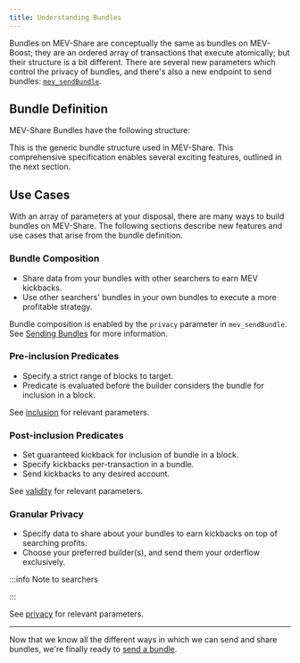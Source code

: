 ```yaml
---
title: Understanding Bundles
---
```



Bundles on MEV-Share are conceptually the same as bundles on MEV-Boost; they are an ordered array of transactions that execute atomically; but their structure is a bit different. There are several new parameters which control the privacy of bundles, and there's also a new endpoint to send bundles: [`mev_sendBundle`](https://github.com/flashbots/mev-share/blob/main/specs/bundles/v0.1.md).

## Bundle Definition

MEV-Share Bundles have the following structure:

<SendBundleRpc />

This is the generic bundle structure used in MEV-Share. This comprehensive specification enables several exciting features, outlined in the next section.

## Use Cases

With an array of parameters at your disposal, there are many ways to build bundles on MEV-Share. The following sections describe new features and use cases that arise from the bundle definition.

### Bundle Composition

- Share data from your bundles with other searchers to earn MEV kickbacks.
- Use other searchers' bundles in your own bundles to execute a more profitable strategy.

Bundle composition is enabled by the `privacy` parameter in `mev_sendBundle`. See [Sending Bundles](/flashbots-mev-share/searchers/sending-bundles#share-bundle-data) for more information.

### Pre-inclusion Predicates

- Specify a strict range of blocks to target.
- Predicate is evaluated before the builder considers the bundle for inclusion in a block.

See [inclusion](/flashbots-mev-share/searchers/understanding-bundles#bundle-definition) for relevant parameters.

### Post-inclusion Predicates

- Set guaranteed kickback for inclusion of bundle in a block.
- Specify kickbacks per-transaction in a bundle.
- Send kickbacks to any desired account.

See [validity](/flashbots-mev-share/searchers/understanding-bundles#bundle-definition) for relevant parameters.

### Granular Privacy

- Specify data to share about your bundles to earn kickbacks on top of searching profits.
- Choose your preferred builder(s), and send them your orderflow exclusively.

:::info Note to searchers

<BuilderInheritance />

:::

See [privacy](/flashbots-mev-share/searchers/understanding-bundles#bundle-definition) for relevant parameters.

---

Now that we know all the different ways in which we can send and share bundles, we're finally ready to [send a bundle](/flashbots-mev-share/searchers/sending-bundles).
